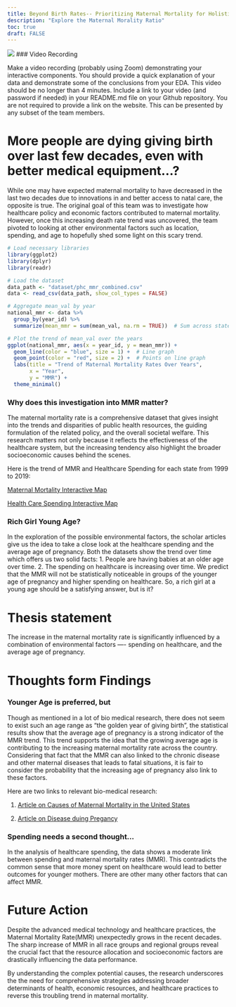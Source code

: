 ```yaml
---
title: Beyond Birth Rates-- Prioritizing Maternal Mortality for Holistic Health Outcomes
description: "Explore the Maternal Morality Ratio"
toc: true
draft: FALSE
---
```


![](images/bigpic.jpg)
### Video Recording

Make a video recording (probably using Zoom) demonstrating your interactive components.
You should provide a quick explanation of your data and demonstrate some of the conclusions from your EDA.
This video should be no longer than 4 minutes.
Include a link to your video (and password if needed) in your README.md file on your Github repository. You are not required to provide a link on the website.
This can be presented by any subset of the team members.


# More people are dying giving birth over last few decades, even with better medical equipment…?

While one may have expected maternal mortality to have decreased in the last two decades due to innovations in and better access to natal care, the opposite is true. The original goal of this team was to investigate how healthcare policy and economic factors contributed to maternal mortality. However, once this increasing death rate trend was uncovered, the team pivoted to looking at other environmental factors such as location, spending, and age to hopefully shed some light on this scary trend. 

```r
# Load necessary libraries
library(ggplot2)
library(dplyr)
library(readr)

# Load the dataset
data_path <- "dataset/phc_mmr_combined.csv"
data <- read_csv(data_path, show_col_types = FALSE)

# Aggregate mean_val by year
national_mmr <- data %>%
  group_by(year_id) %>%
  summarize(mean_mmr = sum(mean_val, na.rm = TRUE))  # Sum across states

# Plot the trend of mean_val over the years
ggplot(national_mmr, aes(x = year_id, y = mean_mmr)) +
  geom_line(color = "blue", size = 1) +  # Line graph
  geom_point(color = "red", size = 2) +  # Points on line graph
  labs(title = "Trend of Maternal Mortality Rates Over Years",
       x = "Year",
       y = "MMR") +
  theme_minimal()


```


### Why does this investigation into MMR matter?
The maternal mortality rate is a comprehensive dataset that gives insight into the trends and disparities of public health resources, the guiding formulation of the related policy, and the overall societal welfare. This research matters not only because it reflects the effectiveness of the healthcare system, but the increasing tendency also highlight the broader socioeconomic causes behind the scenes. 

Here is the trend of MMR and Healthcare Spending for each state from 1999 to 2019:

[Maternal Mortality Interactive Map](https://ma415-group13.shinyapps.io/MMR_Map_by_year/)

[Health Care Spending Interactive Map](https://ma415-group13.shinyapps.io/spending/)

### Rich Girl Young Age?
In the exploration of the possible environmental factors, the scholar articles give us the idea to take a close look at the healthcare spending and the average age of pregnancy. Both the datasets show the trend over time which offers us two solid facts: 1. People are having babies at an older age over time. 2. The spending on healthcare is increasing over time. We predict that the MMR will not be statistically noticeable in groups of the younger age of pregnancy and higher spending on healthcare. So, a rich girl at a young age should be a satisfying answer, but is it?

# Thesis statement
The increase in the maternal mortality rate is significantly influenced by a combination of environmental factors —- spending on healthcare, and the average age of pregnancy. 

# Thoughts form Findings 
### Younger Age is preferred, but
Though as mentioned in a lot of bio medical research, there does not seem to exist such an age range as “the golden year of giving birth”, the statistical results show that the average age of pregnancy is a strong indicator of the MMR trend. This trend supports the idea that the growing average age is contributing to the increasing maternal mortality rate across the country. Considering that fact that the MMR can also linked to the chronic disease and other maternal diseases that leads to fatal situations, it is fair to consider the probability that the increasing age of pregnancy also link to these factors. 

Here are two links to relevant bio-medical research:

1. [Article on Causes of Maternal Mortality in the United States](https://journals.lww.com/greenjournal/abstract/1985/05000/causes_of_maternal_mortality_in_the_united_states.1.aspx?casa_token=aYmM3xuuoKYAAAAA:LfWzck0exPlYO3Y9yX6_gHWYSV814kSEHASOi8wbbv5UH7IwOccEgsUWqk3hLMmmWu4SxSKJBy1EY55JTVRsvIKhAA)

2. [Article on Disease duing Pregancy](https://www.sciencedirect.com/science/article/pii/S0002937821000338?casa_token=2qxLz9KCi2IAAAAA:Xg_mBf5Y_UEGQ4ZFRHR_HFFFoEgcfPr3Afb0YyJmyjAPAl2zvlGqo2SWVgxVzvMwsq3RuOsDGLA)

### Spending needs a second thought…
In the analysis of healthcare spending, the data shows a moderate link between spending and maternal mortality rates (MMR). This contradicts the common sense that more money spent on healthcare would lead to better outcomes for younger mothers. There are other many other factors that can affect MMR. 


# Future Action
Despite the advanced medical technology and healthcare practices, the Maternal Mortality Rate(MMR) unexpectedly grows in the recent decades. The sharp increase of MMR in all race groups and regional groups reveal the crucial fact that the resource allocation and socioeconomic factors are drastically influencing the data performance. 

By understanding the complex potential causes, the research underscores the the need for comprehensive strategies addressing broader determinants of health, economic resources, and healthcare practices to reverse this troubling trend in maternal mortality.






